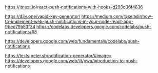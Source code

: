 https://itnext.io/react-push-notifications-with-hooks-d293d36f4836

https://d3v.one/vapid-key-generator/
https://medium.com/@seladir/how-to-implement-web-push-notifications-in-your-node-react-app-9bed79b53f34
https://codelabs.developers.google.com/codelabs/push-notifications/#8

https://developers.google.com/web/fundamentals/codelabs/push-notifications

https://tests.peter.sh/notification-generator/#image=
https://developers.google.com/web/ilt/pwa/introduction-to-push-notifications
